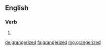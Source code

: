 ==English==

===Verb===
{{head|en|verb form}}

# {{en-past of|grangerize}}

[[de:grangerized]]
[[fa:grangerized]]
[[mg:grangerized]]